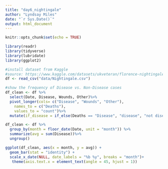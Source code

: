 ```yaml
---
title: "day6_nightingale"
author: "Lyndsay Miles"
date: "`r Sys.Date()`"
output: html_document
---
```


```r
knitr::opts_chunk$set(echo = TRUE)
```

```r
library(readr)
library(tidyverse)
library(lubridate)
library(ggplot2)
```

```r
#install dataset from Kaggle
#source: https://www.kaggle.com/datasets/ukveteran/florence-nightingales-data-on-deaths?resource=download
df <- read_csv("data/Nightingale.csv")
```

```r
#show the frequency of Disease vs. Non-Disease cases
df_clean <- df %>% 
  select(Date, Disease, Wounds, Other)%>% 
  pivot_longer(cols= c("Disease", "Wounds", "Other"),
    names_to = c("Deaths"),
    values_to = "count")%>%
  mutate(if_disease = if_else(Deaths == "Disease", "disease", "not disease"))
```


```r
df_clean <- df %>%
  group_by(month = floor_date(Date, unit = "month")) %>%
  summarize(avg = sum(Disease))%>% 
  ungroup()

ggplot(df_clean, aes(x = month, y = avg)) + 
  geom_bar(stat = "identity") + 
  scale_x_date(NULL, date_labels = "%b %y", breaks = "month")+
   theme(axis.text.x = element_text(angle = 45, hjust = 1))
  
```

